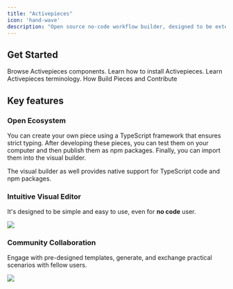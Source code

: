```yaml
---
title: "Activepieces"
icon: 'hand-wave'
description: "Open source no-code workflow builder, designed to be extensible"
---
```


## Get Started

<CardGroup cols={2}>
  <Card
    href="/pieces/overview"
    title="Pieces"
    icon="puzzle-piece"
    color="#f7b245"
  >
    Browse Activepieces components.
  </Card>
  <Card
    href="/install/options/overview"
    title="Install"
    icon="server"
    color="#00a0f0"
  >
    Learn how to install Activepieces.
  </Card>
  <Card
    href="/building-flows"
    title="Concepts"
    icon="shapes"
    color="#ff6eeb"
  >
    Learn Activepieces terminology.
  </Card>
    <Card
    href="/developers/overview"
    title="Developers"
    icon="code"
    color="#27ca00"
  >
    How Build Pieces and Contribute 
  </Card>
</CardGroup>


## Key features

### Open Ecosystem

You can create your own piece using a TypeScript framework that ensures strict typing. After developing these pieces, you can test them on your computer and then publish them as npm packages. Finally, you can import them into the visual builder.

The visual builder as well provides native support for TypeScript code and npm packages.

### Intuitive Visual Editor 

It's designed to be simple and easy to use, even for **no code** user.

![](/resources/visual-builder.gif)

### Community Collaboration

Engage with pre-designed templates, generate, and exchange practical scenarios with fellow users.

![](/resources/templates.gif)